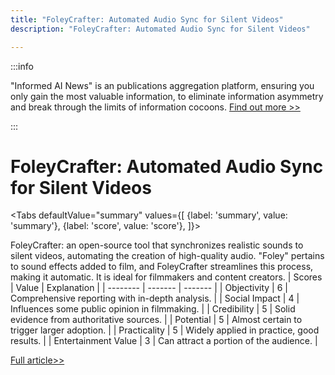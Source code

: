 ```yaml
---
title: "FoleyCrafter: Automated Audio Sync for Silent Videos"
description: "FoleyCrafter: Automated Audio Sync for Silent Videos"

---
```



:::info

"Informed AI News" is an publications aggregation platform, ensuring you only gain the most valuable information, to eliminate information asymmetry and break through the limits of information cocoons.  [Find out more >>](/)

:::

# FoleyCrafter: Automated Audio Sync for Silent Videos


<Tabs
	defaultValue="summary"
	values={[
	{label: 'summary', value: 'summary'},
	{label: 'score', value: 'score'},
]}>
<TabItem value="summary">


FoleyCrafter: an open-source tool that synchronizes realistic sounds to silent videos, automating the creation of high-quality audio. "Foley" pertains to sound effects added to film, and FoleyCrafter streamlines this process, making it automatic. It is ideal for filmmakers and content creators.
</TabItem>
<TabItem value="score">
	| Scores     | Value   | Explanation |
	| -------- | ------- | ------- |
	| Objectivity  | 6    | Comprehensive reporting with in-depth analysis.    |
	| Social Impact | 4     | Influences some public opinion in filmmaking.    |
	| Credibility    | 5    | Solid evidence from authoritative sources.    |
	| Potential    | 5    | Almost certain to trigger larger adoption.    |
	| Practicality    | 5    | Widely applied in practice, good results.    |
	| Entertainment Value    | 3    | Can attract a portion of the audience.    |
</TabItem>
</Tabs>

[Full article>>](https://xiaohu.ai/p/11062)
